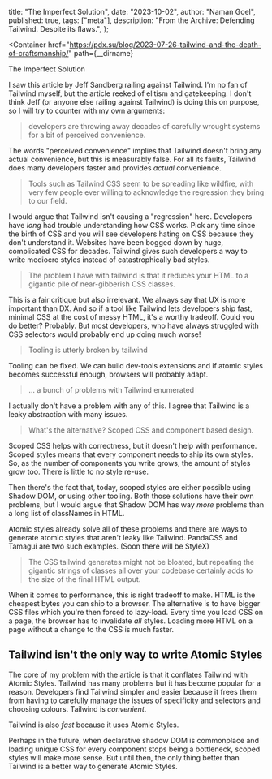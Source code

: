   title: "The Imperfect Solution",
  date: "2023-10-02",
  author: "Naman Goel",
  published: true,
  tags: ["meta"],
  description: "From the Archive: Defending Tailwind. Despite its flaws.",
};



<Container
  href="https://pdx.su/blog/2023-07-26-tailwind-and-the-death-of-craftsmanship/"
  path={__dirname}
>
  <Word scale={52.5}>The</Word>
  <Word scale={147}>Imperfect</Word>
  <Word scale={131}>Solution</Word>
</Container>

I saw this article by Jeff Sandberg railing against Tailwind. I'm no fan of Tailwind myself, but the article reeked of elitism and gatekeeping. I don't think Jeff (or anyone else railing against Tailwind) is doing this on purpose, so I will try to counter with my own arguments:

> developers are throwing away decades of carefully wrought systems for a bit of perceived convenience.

The words "perceived convenience" implies that Tailwind doesn't bring any actual convenience, but this is measurably false. For all its faults, Tailwind does many developers faster and provides _actual_ convenience.

> Tools such as Tailwind CSS seem to be spreading like wildfire, with very few people ever willing to acknowledge the regression they bring to our field.

I would argue that Tailwind isn't causing a "regression" here. Developers have _long_ had trouble understanding how CSS works. Pick any time since the birth of CSS and you will see developers hating on CSS because they don't understand it. Websites have been bogged down by huge, complicated CSS for decades. Tailwind gives such developers a way to write mediocre styles instead of catastrophically bad styles.

> The problem I have with tailwind is that it reduces your HTML to a gigantic pile of near-gibberish CSS classes.

This is a fair critique but also irrelevant. We always say that UX is more important than DX. And so if a tool like Tailwind lets developers ship fast, minimal CSS at the cost of messy HTML, it's a worthy tradeoff. Could you do better? Probably. But most developers, who have always struggled with CSS selectors would probably end up doing much worse!

> Tooling is utterly broken by tailwind

Tooling can be fixed. We can build dev-tools extensions and if atomic styles becomes successful enough, browsers will probably adapt.

> ... a bunch of problems with Tailwind enumerated

I actually don't have a problem with any of this. I agree that Tailwind is a leaky abstraction with many issues.

> What's the alternative? Scoped CSS and component based design.

Scoped CSS helps with correctness, but it doesn't help with performance. Scoped styles means that every component needs to ship its own styles. So, as the number of components you write grows, the amount of styles grow too. There is little to no style re-use.

Then there's the fact that, today, scoped styles are either possible using Shadow DOM, or using other tooling. Both those solutions have their own problems, but I would argue that Shadow DOM has way _more_ problems than a long list of classNames in HTML.

Atomic styles already solve all of these problems and there are ways to generate atomic styles that aren't leaky like Tailwind. PandaCSS and Tamagui are two such examples. (Soon there will be StyleX)

> The CSS tailwind generates might not be bloated, but repeating the gigantic strings of classes all over your codebase certainly adds to the size of the final HTML output.

When it comes to performance, this is right tradeoff to make. HTML is the cheapest bytes you can ship to a browser. The alternative is to have bigger CSS files which you're then forced to lazy-load. Every time you load CSS on a page, the browser has to invalidate _all_ styles. Loading more HTML on a page without a change to the CSS is much faster.

## Tailwind isn't the only way to write Atomic Styles

The core of my problem with the article is that it conflates Tailwind with Atomic Styles. Tailwind has many problems but it has become popular for a reason. Developers find Tailwind simpler and easier because it frees them from having to carefully manage the issues of specificity and selectors and choosing colours. Tailwind is _convenient_.

Tailwind is also _fast_ because it uses Atomic Styles.

Perhaps in the future, when declarative shadow DOM is commonplace and loading unique CSS for every component stops being a bottleneck, scoped styles will make more sense. But until then, the only thing better than Tailwind is a better way to generate Atomic Styles.
